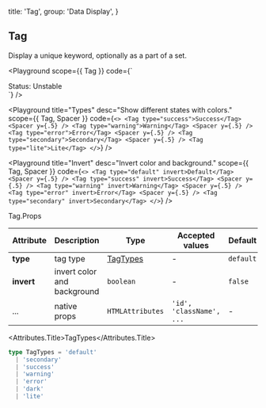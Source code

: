 
  title: 'Tag',
  group: 'Data Display',
}

## Tag

Display a unique keyword, optionally as a part of a set.

<Playground
  scope={{ Tag }}
  code={`
<div>
  <Tag>Status: Unstable</Tag>
</div>
`} />

<Playground
  title="Types"
  desc="Show different states with colors."
  scope={{ Tag, Spacer }}
  code={`
<>
  <Tag type="success">Success</Tag>
  <Spacer y={.5} />
  <Tag type="warning">Warning</Tag>
  <Spacer y={.5} />
  <Tag type="error">Error</Tag>
  <Spacer y={.5} />
  <Tag type="secondary">Secondary</Tag>
  <Spacer y={.5} />
  <Tag type="lite">Lite</Tag>
</>
`} />

<Playground
  title="Invert"
  desc="Invert color and background."
  scope={{ Tag, Spacer }}
  code={`
<>
  <Tag type="default" invert>Default</Tag>
  <Spacer y={.5} />
  <Tag type="success" invert>Success</Tag>
  <Spacer y={.5} />
  <Tag type="warning" invert>Warning</Tag>
  <Spacer y={.5} />
  <Tag type="error" invert>Error</Tag>
  <Spacer y={.5} />
  <Tag type="secondary" invert>Secondary</Tag>
</>
`} />

<Attributes edit="/pages/en-us/components/tag.mdx">
<Attributes.Title>Tag.Props</Attributes.Title>

| Attribute | Description | Type | Accepted values | Default
| ---------- | ---------- | ---- |  -------------- | ------ |
| **type** | tag type | [TagTypes](#tagtypes) | - | `default` |
| **invert** | invert color and background | `boolean` | - | `false` |
| ... | native props | `HTMLAttributes` | `'id', 'className', ...` | - |

<Attributes.Title>TagTypes</Attributes.Title>

```ts
type TagTypes = 'default'
  | 'secondary'
  | 'success'
  | 'warning'
  | 'error'
  | 'dark'
  | 'lite'
```

</Attributes>

